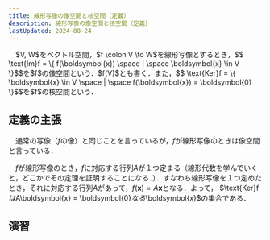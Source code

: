 ```yaml
---
title: 線形写像の像空間と核空間（定義）
description: 線形写像の像空間と核空間（定義）
lastUpdated: 2024-08-24
---
```



<Card title="定義6.3.2">
　$V, W$をベクトル空間，$f \colon V \to W$を線形写像とするとき，$$ \text{Im}f = \{ f(\boldsymbol{x}) \space | \space \boldsymbol{x} \in V \}$$を$f$の像空間という．$f(V)$とも書く．また，$$ \text{Ker}f = \{ \boldsymbol{x} \in V \space | \space f(\boldsymbol{x}) = \boldsymbol{0} \}$$を$f$の核空間という．
</Card>

## 定義の主張
　通常の写像（$f$の像）と同じことを言っているが，$f$が線形写像のときは像空間と言っている．

　$f$が線形写像のとき，$f$に対応する行列$A$が１つ定まる（線形代数を学んでいくと，どこかでその定理を証明することになる．）．すなわち線形写像を１つ定めたとき，それに対応する行列$A$があって，$f(\boldsymbol{x})=A\boldsymbol{x}$となる．よって， $\text{Ker}f $は$A\boldsymbol{x} = \boldsymbol{0}$なる$\boldsymbol{x}$の集合である．

<ImageWithCaption 
    src={image_01}
    alt="線形写像の像空間と核空間（定義）"
    figcaption="像空間，核空間"
    width="398"
    height="216"
/>

## 演習
<LinkCard
  title="像空間と核空間についての例題（例題13）"
  description="像空間と核空間についての例題（例題13）"
  href="/linear_algebra/exercises/0150_image_space_and_kernel_space/"
/>

